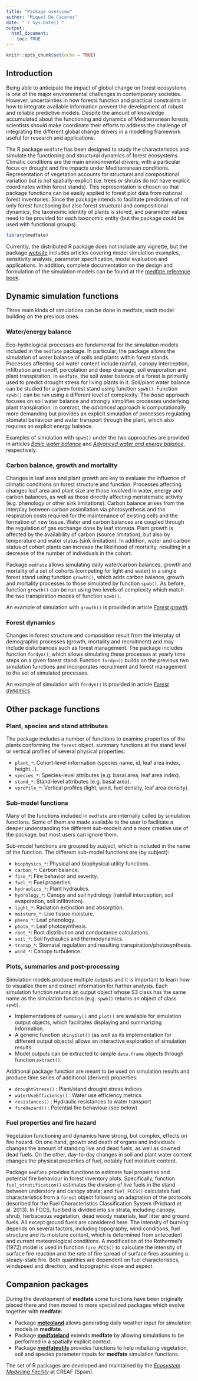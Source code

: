 ```yaml
---
title: "Package overview"
author: "Miquel De Caceres"
date: "`r Sys.Date()`"
output: 
  html_document:
    toc: TRUE
---
```


```r
knitr::opts_chunk$set(echo = TRUE)
```

## Introduction

Being able to anticipate the impact of global change on forest ecosystems is one of the major environmental challenges in contemporary societies. However, uncertainties in how forests function and practical constraints in how to integrate available information prevent the development of robust and reliable predictive models. Despite the amount of knowledge accumulated about the functioning and dynamics of Mediterranean forests, scientists should make coordinate their efforts to address the challenge of integrating the different global change drivers in a modelling framework useful for research and applications.

The R package `medfate` has been designed to study the characteristics and simulate the functioning and structural dynamics of forest ecosystems. Climatic conditions are the main environmental drivers, with a particular focus on drought and fire impacts under Mediterranean conditions. Representation of vegetation accounts for structural and compositional variation but is not spatially-explicit (i.e. trees or shrubs do not have explicit coordinates within forest stands). This representation is chosen so that package functions can be easily applied to forest plot data from national forest inventories. Since the package intends to facilitate predictions of not only forest functioning but also forest structural and compositional dynamics, the taxonomic identity of plants is stored, and parameter values need to be provided for each taxonomic entity (but the package could be used with functional groups).

```r
library(medfate)
```

Currently, the distributed R package does not include any vignette, but the package [website](https://emf-creaf.github.io/medfate/) includes articles covering model simulation examples, sensitivity analysis, parameter specification, model evaluation and applications. In addition, complete documentation on the design and formulation of the simulation models can be found at the [medfate reference book](https://emf-creaf.github.io/medfatebook/index.html). 


## Dynamic simulation functions

Three main kinds of simulations can be done in medfate, each model building on the previous ones.

### Water/energy balance

Eco-hydrological processes are fundamental for the simulation models included in the `medfate` package. In particular, the package allows the simulation of water balance of soils and plants within forest stands. Processes affecting soil water content include rainfall, canopy interception, infiltration and runoff, percolation and deep drainage, soil evaporation and plant transpiration. In `medfate`, the soil water balance of a forest is primarily used to predict drought stress for living plants in it. Soil/plant water balance can be studied for a given forest stand using function `spwb()`. Function `spwb()` can be run using a different level of complexity. The *basic* approach focuses on soil water balance and strongly simplifies processes underlying plant transpiration. In contrast, the *advanced* approach is computationally more demanding but provides an explicit simulation of processes regulating stomatal behaviour and water transport through the plant, which also requires an explicit energy balance. 

Examples of simulation with `spwb()` under the two approaches are provided in articles [*Basic water balance*](https://emf-creaf.github.io/medfate/articles/runmodels/BasicWaterBalance.html) and [*Advanced water and energy balance*](https://emf-creaf.github.io/medfate/articles/runmodels/AdvancedWaterEnergyBalance.html), respectively. 


### Carbon balance, growth and mortality

Changes in leaf area and plant growth are key to evaluate the influence of climatic conditions on forest structure and function. Processes affecting changes leaf area and plant size are those involved in water, energy and carbon balances, as well as those directly affecting meristematic activity (e.g. phenology or other sink limitations). Carbon balance arises from the interplay between carbon assimilation via photosynthesis and the respiration costs required for the maintenance of existing cells and the formation of new tissue. Water and carbon balances are coupled through the regulation of gas exchange done by leaf stomata. Plant growth is affected by the availability of carbon (source limitation), but also by temperature and water status (sink limitation). In addition, water and carbon status of cohort plants can increase the likelihood of mortality, resulting in a decrease of the number of individuals in the cohort. 

Package `medfate` allows simulating daily water/carbon balances, growth and mortality of a set of cohorts (competing for light and water) in a single forest stand using function `growth()`, which adds carbon balance, growth and mortality processes to those simulated by function `spwb()`. As before, function `growth()` can be run using two levels of complexity which match the two transpiration modes of function `spwb()`. 

An example of simulation with `growth()` is provided in article [*Forest growth*](https://emf-creaf.github.io/medfate/articles/runmodels/ForestGrowth.html). 

### Forest dynamics

Changes in forest structure and composition result from the interplay of demographic processes (growth, mortality and recruitment) and may include disturbances such as forest management. The package includes function `fordyn()`, which allows simulating these processes at yearly time steps on a given forest stand. Function `fordyn()` builds on the previous two simulation functions and incorporates recruitment and forest management to the set of simulated processes. 

An example of simulation with `fordyn()` is provided in article [*Forest dynamics*](https://emf-creaf.github.io/medfate/articles/runmodels/ForestDynamics.html). 


## Other package functions

### Plant, species and stand attributes

The package includes a number of functions to examine properties of the plants conforming the `forest` object, summary functions at the stand level or vertical profiles of several physical properties:

-   `plant_*`: Cohort-level information (species name, id, leaf area index, height...).
-   `species_*`: Species-level attributes (e.g. basal area, leaf area index).
-   `stand_*`: Stand-level attributes (e.g. basal area).
-   `vprofile_*`: Vertical profiles (light, wind, fuel density, leaf area density).

### Sub-model functions

Many of the functions included in `medfate` are internally called by simulation functions. Some of them are made available to the user to facilitate a deeper understanding the different sub-models and a more creative use of the package, but most users can ignore them. 

Sub-model functions are grouped by *subject*, which is included in the name of the function. The different sub-model functions are (by subject):

-   `biophysics_*`: Physical and biophysical utility functions.
-   `carbon_*`: Carbon balance.
-   `fire_*`: Fire behavior and severity.
-   `fuel_*`: Fuel properties.
-   `hydraulics_*`: Plant hydraulics.
-   `hydrology_*`: Canopy and soil hydrology (rainfall interception, soil evaporation, soil infiltration).
-   `light_*`: Radiation extinction and absorption.
-   `moisture_*`: Live tissue moisture.
-   `pheno_*`: Leaf phenology.
-   `photo_*`: Leaf photosynthesis.
-   `root_*`: Root distribution and conductance calculations.
-   `soil_*`: Soil hydraulics and thermodynamics.
-   `transp_*`: Stomatal regulation and resulting transpiration/photosynthesis.
-   `wind_*`: Canopy turbulence.


### Plots, summaries and post-processing

Simulation models produce multiple outputs and it is important to learn how to visualize them and extract information for further analysis. Each simulation function returns an output object whose S3 class has the same name as the simulation function (e.g. `spwb()` returns an object of class `spwb`). 

  + Implementations of `summary()` and `plot()` are available for simulation output objects, which facilitates displaying and summarizing information.
  + A generic function `shinyplot()` (as well as its implementation for different output objects) allows an interactive exploration of simulation results.
  + Model outputs can be extracted to simple `data.frame` objects through function `extract()`.

Additional package function are meant to be used on simulation results and produce time series of additional (derived) properties:

- `droughtStress()` : Plant/stand drought stress indices
- `waterUseEfficiency()` : Water use efficiency metrics
- `resistances()` : Hydraulic resistances to water transport
- `fireHazard()` : Potential fire behaviour (see below)

### Fuel properties and fire hazard

Vegetation functioning and dynamics have strong, but complex, effects on fire hazard. On one hand, growth and death of organs and individuals changes the amount of standing live and dead fuels, as well as downed dead fuels. On the other, day-to-day changes in soil and plant water content changes the physical properties of fuel, notably fuel moisture content. 

Package `medfate` provides functions to estimate fuel properties and potential fire behaviour in forest inventory plots. Specifically, function `fuel_stratification()` estimates the division of live fuels in the stand between understory and canopy strata; and `fuel_FCCS()` calculates fuel characteristics from a `forest` object following an adaptation of the protocols described for the Fuel Characteristics Classification System (Prichard et al. 2013). In FCCS, fuelbed is divided into six strata, including canopy, shrub, herbaceous vegetation, dead woody materials, leaf litter and ground fuels. All except ground fuels are considered here. The intensity of burning depends on several factors, including topography, wind conditions, fuel structure and its moisture content, which is determined from antecedent and current meteorological conditions. A modification of the Rothermel's (1972) model is used in function `fire_FCCS()` to calculate the intensity of surface fire reaction and the rate of fire spread of surface fires assuming a steady-state fire. Both quantities are dependent on fuel characteristics, windspeed and direction, and topographic slope and aspect. 


## Companion packages

During the development of **medfate** some functions have been originally placed there and then moved to more specialized packages which evolve together with **medfate**:

  + Package [**meteoland**](https://emf-creaf.github.io/meteoland) allows generating daily weather input for simulation models in **medfate**.
  + Package [**medfateland**](https://emf-creaf.github.io/medfateland) extends **medfate** by allowing simulations to be performed in a spatially explicit context.
  + Package [**medfateutils**](https://emf-creaf.github.io/medfateutils) provides functions to help initializing vegetation, soil and species parameter inputs for **medfate** simulation functions.

The set of R packages are developed and maintained by the [*Ecosystem Modelling Facility*](https://emf.creaf.cat) at CREAF (Spain).